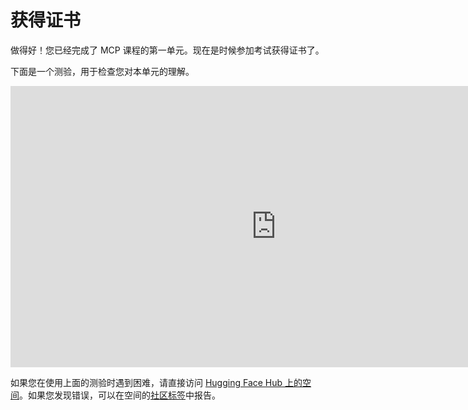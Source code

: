 # 获得证书

做得好！您已经完成了 MCP 课程的第一单元。现在是时候参加考试获得证书了。

下面是一个测验，用于检查您对本单元的理解。

<iframe
	src="https://mcp-course-unit-1-quiz.hf.space"
	frameborder="0"
	width="850"
	height="450"
></iframe>

<Tip>

如果您在使用上面的测验时遇到困难，请直接访问 [Hugging Face Hub 上的空间](https://huggingface.co/spaces/mcp-course/unit_1_quiz)。如果您发现错误，可以在空间的[社区标签](https://huggingface.co/spaces/mcp-course/unit_1_quiz/discussions)中报告。

</Tip>